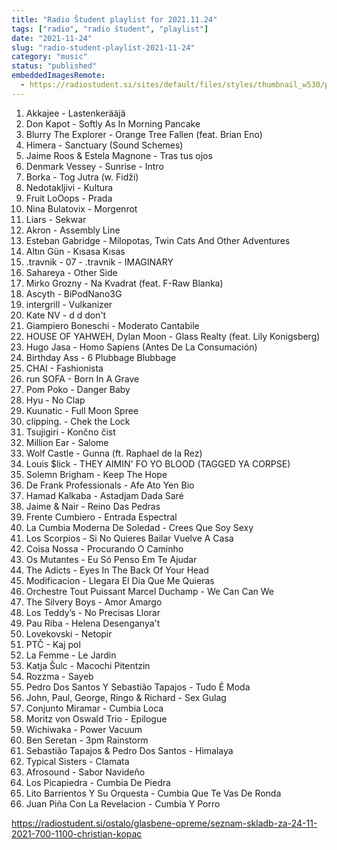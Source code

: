 ```yaml
---
title: "Radio Študent playlist for 2021.11.24"
tags: ["radio", "radio študent", "playlist"]
date: "2021-11-24"
slug: "radio-student-playlist-2021-11-24"
category: "music"
status: "published"
embeddedImagesRemote:
  - https://radiostudent.si/sites/default/files/styles/thumbnail_w530/public/slike/2021-11-24-seznam-skladb-za-24-11-2021-700-1100-christian-kopac-131586.jpg
---
```



1. Akkajee - Lastenkerääjä
2. Don Kapot - Softly As In Morning Pancake
3. Blurry The Explorer - Orange Tree Fallen (feat. Brian Eno)
4. Himera - Sanctuary (Sound Schemes)
5. Jaime Roos & Estela Magnone - Tras tus ojos
6. Denmark Vessey - Sunrise - Intro
7. Borka - Tog Jutra (w. Fidži)
8. Nedotakljivi - Kultura
9. Fruit LoOops - Prada
10. Nina Bulatovix - Morgenrot
11. Liars - Sekwar
12. Akron - Assembly Line
13. Esteban Gabridge - Milopotas, Twin Cats And Other Adventures
14. Altın Gün - Kısasa Kısas
15. .travnik - 07 - .travnik - IMAGINARY
16. Sahareya - Other Side
17. Mirko Grozny - Na Kvadrat (feat. F-Raw Blanka)
18. Ascyth - BiPodNano3G
19. intergrill - Vulkanizer
20. Kate NV - d d don't
21. Giampiero Boneschi - Moderato Cantabile
22. HOUSE OF YAHWEH, Dylan Moon - Glass Realty (feat. Lily Konigsberg)
23. Hugo Jasa - Homo Sapiens (Antes De La Consumación)
24. Birthday Ass - 6 Plubbage Blubbage
25. CHAI - Fashionista
26. run SOFA - Born In A Grave
27. Pom Poko - Danger Baby
28. Hyu - No Clap
29. Kuunatic - Full Moon Spree
30. clipping. - Chek the Lock
31. Tsujigiri - Končno čist
32. Million Ear - Salome
33. Wolf Castle - Gunna (ft. Raphael de la Rez)
34. Louis $lick - THEY AIMIN' FO YO BLOOD (TAGGED YA CORPSE)
35. Solemn Brigham - Keep The Hope
36. De Frank Professionals - Afe Ato Yen Bio
37. Hamad Kalkaba - Astadjam Dada Saré
38. Jaime & Nair - Reino Das Pedras
39. Frente Cumbiero - Entrada Espectral
40. La Cumbia Moderna De Soledad - Crees Que Soy Sexy
41. Los Scorpios - Si No Quieres Bailar Vuelve A Casa
42. Coisa Nossa - Procurando O Caminho
43. Os Mutantes - Eu Só Penso Em Te Ajudar
44. The Adicts - Eyes In The Back Of Your Head
45. Modificacion - Llegara El Dia Que Me Quieras
46. Orchestre Tout Puissant Marcel Duchamp - We Can Can We
47. The Silvery Boys - Amor Amargo
48. Los Teddy’s - No Precisas Llorar
49. Pau Riba - Helena Desenganya't
50. Lovekovski - Netopir
51. PTČ - Kaj pol
52. La Femme - Le Jardin
53. Katja Šulc - Macochi Pitentzin
54. Rozzma - Sayeb
55. Pedro Dos Santos Y Sebastião Tapajos - Tudo É Moda
56. John, Paul, George, Ringo & Richard - Sex Gulag
57. Conjunto Miramar - Cumbia Loca
58. Moritz von Oswald Trio - Epilogue
59. Wichiwaka - Power Vacuum
60. Ben Seretan - 3pm Rainstorm
61. Sebastião Tapajos & Pedro Dos Santos - Himalaya
62. Typical Sisters - Clamata
63. Afrosound - Sabor Navideño
64. Los Picapiedra - Cumbia De Piedra
65. Lito Barrientos Y Su Orquesta - Cumbia Que Te Vas De Ronda
66. Juan Piña Con La Revelacion - Cumbia Y Porro

<https://radiostudent.si/ostalo/glasbene-opreme/seznam-skladb-za-24-11-2021-700-1100-christian-kopac>

<div
  style={{
    gridArea: "1/1",
    position: "relative",
    placeItems: "center",
    display: "grid",
  }}
>
  <GatsbyImage
    style={{ marginTop: "2em" }}
    imgStyle={{ border: "3px dotted tomato" }}
    alt=""
    image={getImage(props.remoteImages[0])}
  />
</div>

